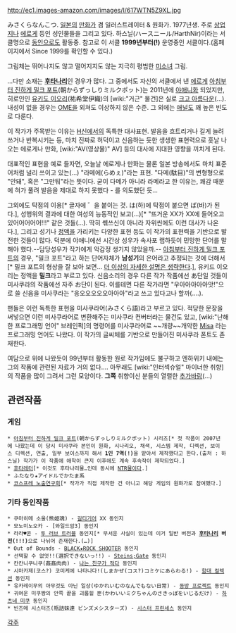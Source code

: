 http://ec1.images-amazon.com/images/I/617WTN5Z9XL.jpg

みさくらなんこつ. [[일본]]의 [[만화가]] 겸 일러스트레이터 & 원화가. 1977년생. 주로 [[상업지]]나 [[에로게]] 등인 성인물들을 그리고 있다. 하스닐(ハースニール/HarthNir)이라는 서클명으로 [[동인]]으로도 활동중. 참고로 이 서클 '''1999년부터(!)''' 운영중인 서클이다.(홈페이지에서 Since 1999를 확인할 수 있다.)

그림체는 뛰어나지도 않고 떨어지지도 않는 지극히 평범한 [[미소녀]] 그림.

...다만 소재는 '''[[후타나리]]'''인 경우가 많다. 그 중에서도 자신의 서클에서 낸 [[에로게]] [[아침부터 진하게 밀크 포트]](朝からずっしりミルクポット)는 2011년에 [[야애니]]화 되었지만, 히로인인 [[유키도 이오리]](祐希堂伊織)의 [wiki:"거근" 물건]은 실로 [[크고 아름다운]](…). 내성이 없을 경우는 [[OME]]을 외쳐도 이상하지 않은 수준. 그 외에는 [[애널]]도 꽤 높은 빈도로 다룬다.

이 작가가 주목받는 이유는 [[H신]]에서의 독특한 대사표현. 발음을 흐트리거나 길게 늘려쓰거나 반복시키는 등, 마치 진짜로 허덕이고 신음하는 듯한 생생한 표현력으로 훗날 나오는 에로게나 만화, [wiki:"AV(영상물)" AV] 등의 대사에 지대한 영향을 끼치게 된다.

대표적인 표현을 예로 들자면, 오늘날 에로게나 만화는 물론 일본 방송에서도 마치 표준어처럼 널리 쓰이고 있는(…) "라메에(らめぇ)"라는 표현. "다메(駄目)"의 변형형으로 "안돼", 혹은 "그만둬"라는 뜻이다. 굳이 다메가 아니라 라메라고 한 이유는, 쾌감 때문에 혀가 풀려 발음을 제대로 하지 못했다 - 를 의도했던 듯...

그외에도 탁점의 이용[* 글자에 ゛을 붙이는 것. は(하)에 탁점이 붙으면 ば(바)가 된다.], 성행위의 결과에 대한 여성의 능동적인 보고(…)[* "뜨거운 XX가 XX에 들어오고 있어어어어어!!!" 같은 것들(…). 딱히 쎾쓰신이 아니라 자위씬에도 이런 대사가 나온다.], 그리고 성기나 [[정액]]을 가리키는 다양한 표현 등도 이 작가의 표현력을 기반으로 발전한 것들이 많다. 덕분에 야애니에선 시간상 성우가 속사포 랩하듯이 민망한 단어를 말해야 했다.--담당성우가 작가에게 악감정 생기지 않았을까.-- [[아침부터 진하게 밀크 포트]]의 경우, "밀크 포트"라고 하는 단어자체가 '''남성기'''의 은어라고 추정되는 것에 더해서[* 밀크 포트의 형상을 잘 보아 보면... [[더 이상의 자세한 설명은 생략한다]].], 유키드 이오리는 정액을 '''밀크'''라고 부르고 있다. 신음소리의 경우 다른 작가 작품에선 あ단일 것들이 미사쿠라의 작품에선 자주 お단이 된다. 이를테면 다른 작가라면 "우아아아아아앗!"으로 쓸 신음을 미사쿠라는 "응오오오오오아아아"라고 쓰고 있다고나 할까(....).

팬들은 이런 독특한 표현을 미사쿠라어(みさくら語)라고 부르고 있다. 적당한 문장을 써넣으면 이런 미사쿠라어로 변환해주는 미사쿠라 컨버터라는 물건도 있고, [wiki:"난해한 프로그래밍 언어" 브레인퍽]의 명령어를 미사쿠라어로 ~~개량~~개악한 [http://homepage2.nifty.com/kujira_niku/okayu/misa.html Misa] 라는 프로그래밍 언어도 나왔다.
이 작가의 글씨체를 기반으로 만들어진 미사쿠라 폰트도 존재한다.

여담으로 위에 나왔듯이 99년부터 활동한 원로 작가임에도 불구하고 엔하위키 내에는 그의 작품에 관련된 자료가 거의 없다…. 아무래도 [wiki:"인터섹슈얼" 마이너한 취향]의 작품을 많이 그려서 그런 모양이다. '''그쪽''' 취향이신 분들의 열렬한 [[추가바람]](…)
== 관련작품 ==
=== 게임 ===
 * [[아침부터 진하게 밀크 포트]](朝からずっしりミルクポット) 시리즈[* 첫 작품이 2007년에 나왔는데 이 당시 미사쿠라 본인이 원화, 시나리오, 채색, 시스템 제작, 디렉션, 보이스 디렉션, 연출, 일부 보이스까지 해서 '''1인 7역(!)'''을 맡아서 제작했다고 한다.(출처 : 하스닐) 작가가 이 작품에 애착이 큰지 이후에도 계속 후속작이 제작되었다.]
 * [[후타레터]][* 이것도 후타나리물…인데 동시에 [[NTR]]물이다.]
 * ふたなり★アイドルでかたま系
 * [[코스프레 노출연구회]][* 작가가 직접 제작한 건 아니고 해당 게임의 원화가로 참여했다.]

=== 기타 동인작품 ===
 * 쿠마히메 소울(熊姫魂) - [[길티기어]] XX 동인지
 * 모노미노오카 - [와일드암3] 동인지
 * 라라♥콘 - [[투 러브 트러블]] 동인지[* 무서운 사실이 있는데 이거 일반 버전과 '''[[후타나리]] 버전(!!!)'''으로 나뉘어 존재한다.(…)]
 * Out of Bounds - [[BLACK★ROCK SHOOTER]] 동인지
 * 선택할 수 없엇!!(選択できないっ!!) - [[Steins;Gate]] 동인지
 * 칸칸니쿠니쿠(姦姦肉肉) - [[나는 친구가 적다]] 동인지
 * 시마카제(코스?) 코미케에 나타나다!(しまかぜ(コス?)コミケにあらわる!) - [[함대 컬렉션]] 동인지
 * 유카레이무의 아무것도 아닌 일상(ゆかれいむのなんでもない日常) - [[동방 프로젝트]] 동인지
 * 귀여운 미쿠짱의 안쪽 끝을 괴롭힐 뿐(かわいいミクちゃんのさきっぽをいじるだけ) - [[하츠네 미쿠]] 동인지
 * 빈즈메 시스터즈(瓶詰妹達 ビンズメシスターズ) - [[시스터 프린세스]] 동인지


[[각주]]
